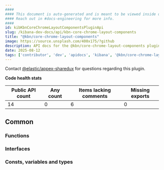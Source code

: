 ```yaml
---
####
#### This document is auto-generated and is meant to be viewed inside our experimental, new docs system.
#### Reach out in #docs-engineering for more info.
####
id: kibKbnCoreChromeLayoutComponentsPluginApi
slug: /kibana-dev-docs/api/kbn-core-chrome-layout-components
title: "@kbn/core-chrome-layout-components"
image: https://source.unsplash.com/400x175/?github
description: API docs for the @kbn/core-chrome-layout-components plugin
date: 2025-08-12
tags: ['contributor', 'dev', 'apidocs', 'kibana', '@kbn/core-chrome-layout-components']
---
```




Contact [@elastic/appex-sharedux](https://github.com/orgs/elastic/teams/appex-sharedux) for questions regarding this plugin.

**Code health stats**

| Public API count  | Any count | Items lacking comments | Missing exports |
|-------------------|-----------|------------------------|-----------------|
| 14 | 0 | 6 | 0 |

## Common

### Functions
<DocDefinitionList data={kbnCoreChromeLayoutComponentsObj.common.functions}/>

### Interfaces
<DocDefinitionList data={kbnCoreChromeLayoutComponentsObj.common.interfaces}/>

### Consts, variables and types
<DocDefinitionList data={kbnCoreChromeLayoutComponentsObj.common.misc}/>

